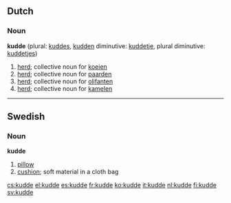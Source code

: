 ==Dutch==

===Noun===
'''kudde''' {{f}} (plural: [[kuddes]], [[kudden]] diminutive: [[kuddetje]], plural diminutive: [[kuddetjes]])

# [[herd]]; collective noun for [[koe]]ien
# [[herd]]; collective noun for [[paard]]en
# [[herd]]; collective noun for [[olifant]]en
# [[herd]]; collective noun for [[kameel|kamelen]]

----

==Swedish==

===Noun===
'''kudde''' {{c}}
{{sv-noun-reg-ar|2=kudd}}

# [[pillow]]
# [[cushion]]; soft material in a cloth bag

[[cs:kudde]]
[[el:kudde]]
[[es:kudde]]
[[fr:kudde]]
[[ko:kudde]]
[[it:kudde]]
[[nl:kudde]]
[[fi:kudde]]
[[sv:kudde]]